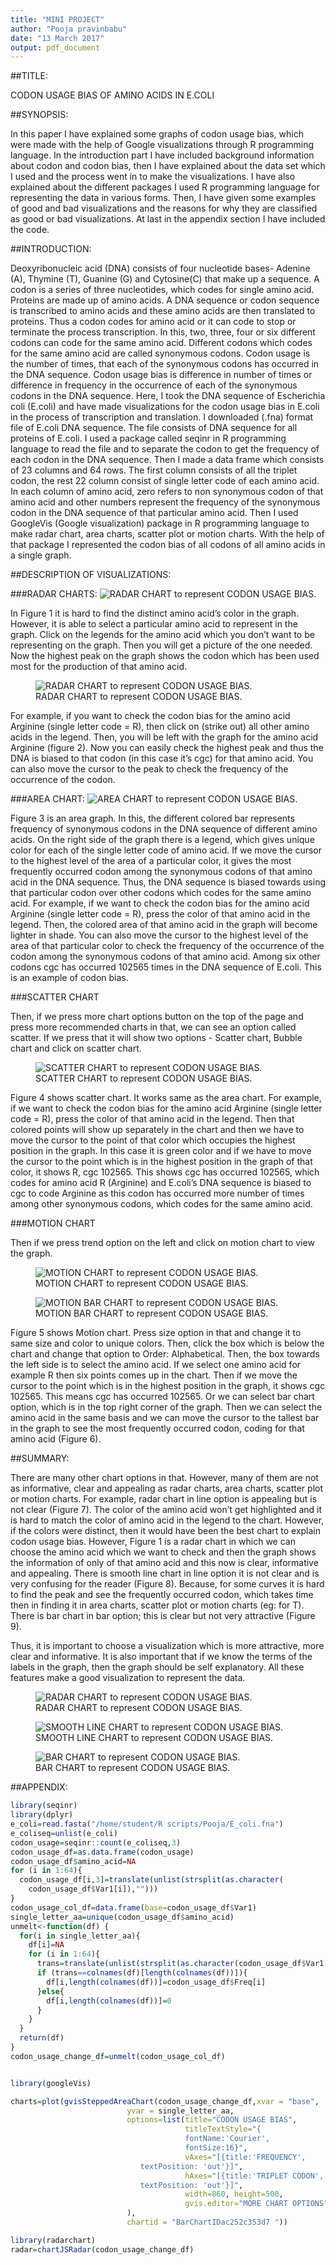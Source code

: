 ```yaml
---
title: "MINI PROJECT"
author: "Pooja pravinbabu"
date: "13 March 2017"
output: pdf_document
---
```


##TITLE:

CODON USAGE BIAS OF AMINO ACIDS IN E.COLI

##SYNOPSIS:

In this paper I have explained some graphs of codon usage bias, which were made with the help of Google visualizations through R programming language. In the introduction part I have included background information about codon and codon bias, then I have explained about the data set which I used and the process went in to make the visualizations. I have also explained about the different packages I used R programming language for representing the data in various forms. Then, I have given some examples of good and bad visualizations and the reasons for why they are classified as good or bad visualizations. At last in the appendix section I have included the code.

##INTRODUCTION:

Deoxyribonucleic acid (DNA) consists of four nucleotide bases- Adenine (A), Thymine (T), Guanine (G) and Cytosine(C) that make up a sequence. A codon is a series of three nucleotides, which codes for single amino acid. Proteins are made up of amino acids. A DNA sequence or codon sequence is transcribed to amino acids and these amino acids are then translated to proteins. Thus a codon codes for amino acid or it can code to stop or terminate the process transcription. In this, two, three, four or six different codons can code for the same amino acid. Different codons which codes for the same amino acid are called synonymous codons. Codon usage is the number of times, that each of the synonymous codons has occurred in the DNA sequence. Codon usage bias is difference in number of times or difference in frequency in the occurrence of each of the synonymous codons in the DNA sequence. Here, I took the DNA sequence of Escherichia coli (E.coli) and have made visualizations for the codon usage bias in E.coli in the process of transcription and translation. I downloaded (.fna) format file of E.coli DNA sequence. The file consists of DNA sequence for all proteins of E.coli. I used a package called seqinr in R programming language to read the file and to separate the codon to get the frequency of each codon in the DNA sequence. Then I made a data frame which consists of 23 columns and 64 rows. The first column consists of all the triplet codon, the rest 22 column consist of single letter code of each amino acid. In each column of amino acid, zero refers to non synonymous codon of that amino acid and other numbers represent the frequency of the synonymous codon in the DNA sequence of that particular amino acid. Then I used GoogleVis (Google visualization) package in R programming language to make radar chart, area charts, scatter plot or motion charts. With the help of that package I represented the codon bias of all codons of all amino acids in a single graph.

##DESCRIPTION OF VISUALIZATIONS:

###RADAR CHARTS:
![RADAR CHART to represent CODON USAGE BIAS.](/home/student/R scripts/Radar_chart.png)

In Figure 1 it is hard to find the distinct amino acid's color in the graph. However, it is able to select a particular amino acid to represent in the graph. 
Click on the legends for the amino acid which you don't want to be representing on the graph. Then you will get a picture of the one needed. Now the highest peak on the graph shows the codon which has been used most for the production of that amino acid. 

![RADAR CHART to represent CODON USAGE BIAS.](/home/student/R scripts/radarchart.png)

For example, if you want to check the codon bias for the amino acid Arginine (single letter code = R), then click on (strike out) all other amino acids in the legend. Then, you will be left with the graph for the amino acid Arginine (figure 2). Now you can easily check the highest peak and thus the DNA is biased to that codon (in this case it’s cgc) for that amino acid. You can also move the cursor to the peak to check the frequency of the occurrence of the codon.

###AREA CHART:
![AREA CHART to represent CODON USAGE BIAS.](/home/student/R scripts/Stacked_area_chart.png)

Figure 3 is an area graph. In this, the different colored bar represents frequency of synonymous codons in the DNA sequence of different amino acids. On the right side of the graph there is a legend, which gives unique color for each of the single letter code of amino acid. If we move the cursor to the highest level of the area of a particular color, it gives the most frequently occurred codon among the synonymous codons of that amino acid in the DNA sequence. Thus, the DNA sequence is biased towards using that particular codon over other codons which codes for the same amino acid. For example, if we want to check the codon bias for the amino acid Arginine (single letter code = R), press the color of that amino acid in the legend. Then, the colored area of that amino acid in the graph will become lighter in shade. You can also move the cursor to the highest level of the area of that particular color to check the frequency of the occurrence of the codon among the synonymous codons of that amino acid. Among six other codons cgc has occurred 102565 times in the DNA sequence of E.coli. This is an example of codon bias.



###SCATTER CHART

Then, if we press more chart options button on the top of the page and press more recommended charts in that, we can see an option called scatter. If we press that it will show two options - Scatter chart, Bubble chart and click on scatter chart.

![SCATTER CHART to represent CODON USAGE BIAS.](/home/student/R scripts/Scatter_chart_plot.png)

Figure 4 shows scatter chart. It works same as the area chart. For example, if we want to check the codon bias for the amino acid Arginine (single letter code = R), press the color of that amino acid in the legend. Then that colored points will show up separately in the chart and then we have to move the cursor to the point of that color which occupies the highest position in the graph. In this case it is green color and if we have to move the cursor to the point which is in the highest position in the graph of that color, it shows R, cgc 102565. This shows cgc has occurred 102565, which codes for amino acid R (Arginine) and E.coli’s DNA sequence is biased to cgc to code Arginine as this codon has occurred more number of times among other synonymous codons, which codes for the same amino acid.




###MOTION CHART

Then if we press trend option on the left and click on motion chart to view the graph.

![MOTION CHART to represent CODON USAGE BIAS.](/home/student/R scripts/Motion_chart.png)

![MOTION BAR CHART to represent CODON USAGE BIAS.](/home/student/R scripts/Motion_bar_chart.png)



Figure 5 shows Motion chart. Press size option in that and change it to same size and color to unique colors. Then, click the box which is below the chart and change that option to Order: Alphabetical. Then, the box towards the left side is to select the amino acid. If we select one amino acid for example R then six points comes up in the chart. Then if we move the cursor to the point which is in the highest position in the graph, it shows cgc 102565. This means cgc has occurred 102565. Or we can select bar chart option, which is in the top right corner of the graph. Then we can select the amino acid in the same basis and we can move the cursor to the tallest bar in the graph to see the most frequently occurred codon, coding for that amino acid (Figure 6). 





##SUMMARY:

There are many other chart options in that. However, many of them are not as informative, clear and appealing as radar charts, area charts, scatter plot or motion charts. For example, radar chart in line option is appealing but is not clear (Figure 7). The color of the amino acid won’t get highlighted and it is hard to match the color of amino acid in the legend to the chart. However, if the colors were distinct, then it would have been the best chart to explain codon usage bias. However, Figure 1 is a radar chart in which we can choose the amino acid which we want to check and then the graph shows the information of only of that amino acid and this now is clear, informative and appealing. There is smooth line chart in line option it is not clear and is very confusing for the reader (Figure 8). Because, for some curves it is hard to find the peak and see the frequently occurred codon, which takes time then in finding it in area charts, scatter plot or motion charts (eg: for T). There is bar chart in bar option; this is clear but not very attractive (Figure 9).

Thus, it is important to choose a visualization which is more attractive, more clear and informative. It is also important that if we know the terms of the labels in the graph, then the graph should be self explanatory. All these features make a good visualization to represent the data.

![RADAR CHART to represent CODON USAGE BIAS.](/home/student/R scripts/Radar_chart_1.png)

![SMOOTH LINE CHART to represent CODON USAGE BIAS.](/home/student/R scripts/Smooth_chart.png)

![BAR CHART to represent CODON USAGE BIAS.](/home/student/R scripts/Bar_chart.png)

##APPENDIX:

```r
library(seqinr)
library(dplyr)
e_coli=read.fasta("/home/student/R scripts/Pooja/E_coli.fna")
e_coliseq=unlist(e_coli)
codon_usage=seqinr::count(e_coliseq,3)
codon_usage_df=as.data.frame(codon_usage)
codon_usage_df$amino_acid=NA
for (i in 1:64){
  codon_usage_df[i,3]=translate(unlist(strsplit(as.character(
    codon_usage_df$Var1[i]),"")))
}
codon_usage_col_df=data.frame(base=codon_usage_df$Var1)
single_letter_aa=unique(codon_usage_df$amino_acid)
unmelt<-function(df) {
  for(i in single_letter_aa){
    df[i]=NA
    for (i in 1:64){
      trans=translate(unlist(strsplit(as.character(codon_usage_df$Var1[i]),"")))
      if (trans==colnames(df)[length(colnames(df))]){
        df[i,length(colnames(df))]=codon_usage_df$Freq[i]
      }else{
        df[i,length(colnames(df))]=0
      }
    }
  }
  return(df)
}
codon_usage_change_df=unmelt(codon_usage_col_df)


library(googleVis)

charts=plot(gvisSteppedAreaChart(codon_usage_change_df,xvar = "base",
                          yvar = single_letter_aa, 
                          options=list(title="CODON USAGE BIAS",
                                       titleTextStyle="{
                                       fontName:'Courier',
                                       fontSize:16}",
                                       vAxes="[{title:'FREQUENCY',
                             textPosition: 'out'}]",
                                       hAxes="[{title:'TRIPLET CODON',
                             textPosition: 'out'}]",
                                       width=860, height=500,
                                       gvis.editor="MORE CHART OPTIONS"
                          ),
                          chartid = "BarChartIDac252c353d7 "))

library(radarchart)
radar=chartJSRadar(codon_usage_change_df)


```




